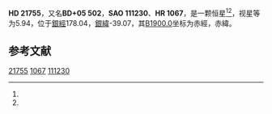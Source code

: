 {{Starbox begin
| name = HD 21755
}}
{{Starbox observe
| epoch = [[J2000.0|J2000.0]]
| constell = {{星座名待查}}<ref name=SIMBAD>{{cite web
 | url=http://simbad.u-strasbg.fr/simbad/sim-id?Ident=HR+1067
 | title=Pulsating variable Star
 | publisher=Centre de Données astronomiques de Strasbourg
 | work=SIMBAD
 | accessdate=2012-07-13
 | archive-date=2016-03-17
 | archive-url=https://web.archive.org/web/20160317233049/http://simbad.u-strasbg.fr/simbad/sim-id?Ident=HR+1067
 | dead-url=no
 }}</ref><ref name=DATA>{{cite web
 | url=http://vizier.u-strasbg.fr/viz-bin/VizieR-5?-out.add=.&-source=5050&-corr=PK=HR&-out.max=9999&HR=1067
 | title=VizieR Detailed Page
 | accessdate=2012-07-13
 | archive-date=2016-03-05
 | archive-url=https://web.archive.org/web/20160305221006/http://vizier.u-strasbg.fr/viz-bin/VizieR-5?-out.add=.&-source=5050&-corr=PK=HR&-out.max=9999&HR=1067
 | dead-url=no
 }}</ref>
| 星官 = 
| ra = {{RA|3|30|45.4}}<ref name=SIMBAD /><ref name=DATA />
| dec = {{DEC|+6|11|19}}<ref name=SIMBAD /><ref name=DATA />
| appmag_v = 5.94<ref name=SIMBAD /><ref name=DATA />
}}
{{Starbox character
| class = G8III<ref name=SIMBAD /><ref name=DATA />
| b-v = 0.96<ref name=SIMBAD /><ref name=DATA />
| u-b = 0.64<ref name=SIMBAD /><ref name=DATA />
| r-i = <ref name=SIMBAD /><ref name=DATA />
| variable = 
}}
{{Starbox astrometry
| radial_v = 0.64
| prop_mo_ra = 11
| parallax = 
| p_error = 
}}
{{Starbox catalog
| names =BD+05 502，[[SAO星表|SAO]] 111230，[[HD星表|HD]] 21755，[[HR星表|HR]] 1067}}
{{Starbox reference |Simbad=HR+1067}}
{{Starbox end}}

'''HD 21755'''，又名'''BD+05 502'''，'''SAO 111230'''、'''HR 1067'''，是一颗恒星<ref name=SIMBAD /><ref name=DATA />，视星等为5.94，位于[[銀道座標系|銀經]]178.04，[[銀道座標系|銀緯]]-39.07，其[[B1900.0|B1900.0]]坐标为赤經{{RA|3|25|26.6}}，赤緯{{DEC|+5|-39.07|48}}。

== 参考文献 ==
{{reflist}}

{{star-stub}}

[[Category:HD和HDE天體|21755]]
[[Category:HR天體|1067]]
[[Category:SAO天體|111230]]